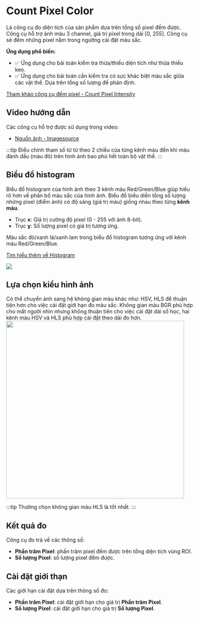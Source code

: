 # Count Pixel Color
Là công cụ đo diện tích của sản phẩm dựa trên tổng số pixel đếm được. Công cụ hỗ trợ ảnh màu 3 channel, giá trị pixel trong dải [0, 255]. Công cụ sẽ đếm những pixel nằm trong ngưỡng cài đặt màu sắc.

**Ứng dụng phổ biến:**
- :white_check_mark: Ứng dụng cho bài toán kiểm tra thừa/thiếu diện tích như thừa thiếu keo.
- :white_check_mark: Ứng dụng cho bài toán cần kiểm tra có sực khác biệt màu sắc giữa các vật thể. Dựa trên tổng số lượng để phán định.

[Tham khảo công cụ đếm pixel - Count Pixel Intensity](/docs/modules/Count_Pixel_Intensity)

## Video hướng dẫn
<VideoPlayer url='/videos/count_pixel_color/count_pixel_color.mp4' youtubeUrl='https://www.youtube.com/watch?v=xO_9SWucmZE' />

Các công cụ hỗ trợ được sử dụng trong video:
-   [Nguồn ảnh - Imagesource](/docs/modules/Imagesource)

:::tip
Điều chỉnh tham số từ từ theo 2 chiều của từng kênh màu đến khi màu đánh dấu (màu đỏ) trên hình ảnh bao phủ hết toàn bộ vật thể.
:::

## Biểu đồ histogram

Biểu đồ histogram của hình ảnh theo 3 kênh màu Red/Green/Blue giúp hiểu rõ hơn về phân bổ màu sắc của hình ảnh. Biểu đồ biểu diễn tổng số lượng những pixel (điểm ảnh) có độ sáng (giá trị màu) giống nhau theo từng **kênh màu**.
-   Trục **x**: Giá trị cường độ pixel (0 - 255 với ảnh 8-bit).
-   Trục **y**: Số lượng pixel có giá trị tương ứng.

Màu sắc đỏ/xanh lá/xanh lam trong biểu đồ histogram tương ứng với kênh màu Red/Green/Blue.

[Tìm hiểu thêm về Histogram](/docs/modules/Measure_Brightness#biểu-đồ-histogram)

<Image src="/images/measure_color/1.PNG" />

## Lựa chọn kiểu hình ảnh
Có thể chuyển ảnh sang hệ không gian màu khác như: HSV, HLS để thuận tiện hơn cho việc cài đặt giới hạn đo màu sắc. Không gian màu BGR phù 
hợp cho mắt người nhìn nhưng không thuận tiên cho việc cài đặt dải số học, hai kênh màu HSV và HLS phù hợp cài đặt theo dải đo hơn.
<Image width='480' src="/images/measure_color/2.PNG" />

:::tip
Thường chọn không gian màu HLS là tốt nhất.
:::

## Kết quả đo
Công cụ đo trả về các thông số:
-   **Phần trăm Pixel**: phần trăm pixel đếm được trên tổng diện tích vùng ROI.
-   **Số lượng Pixel**: số lượng pixel đếm được.

## Cài đặt giới thạn
Các giới hạn cài đặt dựa trên thông số đo:
-   **Phần trăm Pixel**: cài đặt giới hạn cho giá trị **Phần trăm Pixel**.
-   **Số lượng Pixel**: cài đặt giới hạn cho giá trị **Số lượng Pixel**.